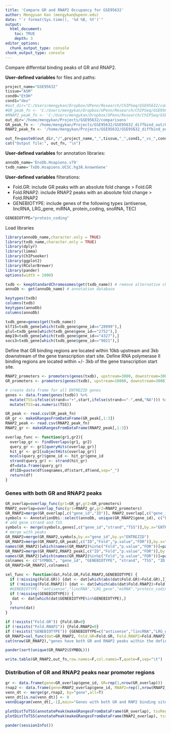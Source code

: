 ```yaml
---
title: 'Compare GR and RNAP2 Occupancy for GSE95632'
author: Mengyuan Kan (mengykan@upenn.edu)
date: "`r format(Sys.time(), '%d %B, %Y')`"
output: 
  html_document:
    toc: TRUE
    depth: 3
editor_options: 
  chunk_output_type: console
chunk_output_type: console
---
```


Compare differntial binding peaks of GR and RNAP2.

**User-defined variables** for files and paths:

```r
project_name="GSE95632"
tissue="ASM"
cond0="EtOH"
cond1="dex"
#out_dir="C:/Users/mengykan/Dropbox/UPenn/Research/ChIPSeq/GSE95632/comparisons"
#GR_peak_fn <- 'C:/Users/mengykan/Dropbox/UPenn/Research/ChIPSeq/GSE95632/GSE95632_diffbind_out/GSE95632_GR_dex_vs_GR_EtOH_sig_diffbind_results.csv'
#RNAP2_peak_fn <- 'C:/Users/mengykan/Dropbox/UPenn/Research/ChIPSeq/GSE95632/GSE95632_diffbind_out/GSE95632_RNAP2_dex_vs_RNAP2_EtOH_sig_diffbind_results.csv'
out_dir='/home/mengykan/Projects/GSE95632/comparisons'
GR_peak_fn <- '/home/mengykan/Projects/GSE95632/GSE95632_diffbind_out/GSE95632_GR_dex_vs_GR_EtOH_sig_diffbind_results.csv'
RNAP2_peak_fn <- '/home/mengykan/Projects/GSE95632/GSE95632_diffbind_out/GSE95632_RNAP2_dex_vs_RNAP2_EtOH_sig_diffbind_results.csv'
```

```r
out_fn=paste0(out_dir,"/",project_name,"_",tissue,"_",cond1,"_vs_",cond0,".GR_RNAP2.txt")
cat("Output file:", out_fn, "\n")
```

**User-defined variables** for annotation libraries:

```r
annoDb_name='EnsDb.Hsapiens.v79'
txdb_name='TxDb.Hsapiens.UCSC.hg38.knownGene'
```

**User-defined variables** filterations:

* Fold.GR: include GR peaks with an absolute fold change > Fold.GR
* Fold.RNAP2: include RNAP2 peaks with an absolute fold change > Fold.RNAP2
* GENEBIOTYPE: include genes of the following types (antisense, lincRNA, LRG_gene, miRNA, protein_coding, snoRNA, TEC)

```r
GENEBIOTYPE="protein_coding"
```


Load libraries

```r
library(annoDb_name,character.only = TRUE)
library(txdb_name,character.only = TRUE)
library(dplyr)
library(limma)
library(ChIPseeker)
library(ggplot2)
library(RColorBrewer)
library(pander)
options(width = 1000)
```


```r
txdb <- keepStandardChromosomes(get(txdb_name)) # remove alternative chromosomes
annoDb <- get(annoDb_name) # annotation database
```

```r
keytypes(txdb)
columns(txdb)
keytypes(annoDb)
columns(annoDb)
```

```r
txdb_gene=genes(get(txdb_name))
klf15=txdb_gene[which(txdb_gene$gene_id=="28999"),]
glul=txdb_gene[which(txdb_gene$gene_id=="2752"),]
mmp19=txdb_gene[which(txdb_gene$gene_id=="4327"),]
socs3=txdb_gene[which(txdb_gene$gene_id=="9021"),]
```


Define that GR binding regions are located within 10kb upstream and 3kb downstream of the gene transcription start site.
Define RNA polymerase II binding regions are located within +/- 3kb of the gene transcription start site.

```r
RNAP2_promoters <- promoters(genes(txdb), upstream=3000, downstream=3000) # default: single strand genes only
GR_promoters <- promoters(genes(txdb), upstream=10000, downstream=3000)
```

```r
# create data frame for all ENTREZID genes
genes <- data.frame(genes(txdb)) %>%
  mutate(TSS=ifelse(strand=="+",start,ifelse(strand=="-",end,"NA"))) %>%
  mutate(TSS=as.numeric(TSS))
```

```r
GR_peak <- read.csv(GR_peak_fn)
GR_gr <- makeGRangesFromDataFrame(GR_peak[,1:3])
RNAP2_peak <- read.csv(RNAP2_peak_fn)
RNAP2_gr <- makeGRangesFromDataFrame(RNAP2_peak[,1:3])
```

```r
overlap_func <- function(gr1,gr2){
  overlap_gr <- findOverlaps(gr1, gr2)
  query_gr <- gr1[queryHits(overlap_gr)]
  hit_gr <- gr2[subjectHits(overlap_gr)]
  mcols(query_gr)$gene_id <- hit_gr$gene_id
  strand(query_gr) <- strand(hit_gr)
  df=data.frame(query_gr)
  df$ID=paste(df$seqnames,df$start,df$end,sep="_")
  return(df)
}
```

### Genes with both GR and RNAP2 peaks

```r
GR_overlap=overlap_func(gr1=GR_gr,gr2=GR_promoters)
RNAP2_overlap=overlap_func(gr1=RNAP2_gr,gr2=RNAP2_promoters)
GR_RNAP2=merge(GR_overlap[,c("gene_id","ID")], RNAP2_overlap[,c("gene_id","ID")], by="gene_id", suffixes=c(".GR",".RNAP2"))
symbols <- AnnotationDbi::select(annoDb, unique(GR_RNAP2$gene_id), c("ENTREZID","SYMBOL","GENEBIOTYPE"), keytype="ENTREZID")
# add gene strand and TSS
symbols <- merge(symbols,genes[,c("gene_id","strand","TSS")],by.x="ENTREZID",by.y="gene_id",all.x=TRUE)
# merge with peaks
GR_RNAP2=merge(GR_RNAP2,symbols,by.x="gene_id",by.y="ENTREZID")
GR_RNAP2=merge(GR_RNAP2,GR_peak[,c("ID","Fold","p.value","FDR")],by.x="ID.GR",by.y="ID",all.x=TRUE)
names(GR_RNAP2)[which(names(GR_RNAP2)%in%c("Fold","p.value","FDR"))]=paste(c("Fold","p.value","FDR"),"GR",sep=".")
GR_RNAP2=merge(GR_RNAP2,RNAP2_peak[,c("ID","Fold","p.value","FDR")],by.x="ID.RNAP2",by.y="ID",all.x=TRUE)
names(GR_RNAP2)[which(names(GR_RNAP2)%in%c("Fold","p.value","FDR"))]=paste(c("Fold","p.value","FDR"),"RNAP2",sep=".")
colnames <- c("SYMBOL", "gene_id", "GENEBIOTYPE", "strand", "TSS", "ID.GR", "Fold.GR", "p.value.GR", "FDR.GR", "ID.RNAP2", "Fold.RNAP2", "p.value.RNAP2", "FDR.RNAP2")
GR_RNAP2=GR_RNAP2[,colnames]
```

```r
sel_func <- function(dat,Fold.GR,Fold.RNAP2,GENEBIOTYPE) {
  if (!missing(Fold.GR)) {dat <- dat[which(abs(dat$Fold.GR)>Fold.GR),]}
  if (!missing(Fold.RNAP2)) {dat <- dat[which(abs(dat$Fold.RNAP2)>Fold.RNAP2),]}
  #GENEBIOTYPE: "antisense","lincRNA","LRG_gene","miRNA","protein_coding","snoRNA","TEC"
  if (!missing(GENEBIOTYPE)) {
   dat <- dat[which(dat$GENEBIOTYPE%in%GENEBIOTYPE),]
  }
  return(dat)
}
```

```r
if (!exists("Fold.GR")) {Fold.GR=0}
if (!exists("Fold.RNAP2")) {Fold.RNAP2=0}
if (!exists("GENEBIOTYPE")) {GENEBIOTYPE=c("antisense","lincRNA","LRG_gene","miRNA","protein_coding","snoRNA","TEC")}
GR_RNAP2=sel_func(dat=GR_RNAP2, Fold.GR=Fold.GR, Fold.RNAP2=Fold.RNAP2, GENEBIOTYPE=GENEBIOTYPE)
cat(nrow(GR_RNAP2),"genes have both GR and RNAP2 peaks within the defined promotoer regions\n")
```

```r
pander(sort(unique(GR_RNAP2$SYMBOL)))
```

```r
write.table(GR_RNAP2,out_fn,row.names=F,col.names=T,quote=F,sep="\t")
```

### Distribution of GR and RNAP2 peaks near promoter regions

```r
gr <- data.frame(gene=GR_overlap$gene_id, GR=rep(1,nrow(GR_overlap)))
rnap2 <- data.frame(gene=RNAP2_overlap$gene_id, RNAP2=rep(1,nrow(RNAP2_overlap)))
venn_dt <- merge(gr,rnap2, by="gene",all=T)
venn_dt[is.na(venn_dt)] <- 0
vennDiagram(venn_dt[,-1],main="Genes with both GR and RNP2 binding sites nearby its promoter")
```

```r
plotDistToTSS(annotatePeak(makeGRangesFromDataFrame(GR_overlap), tssRegion=c(-3000, 10000),TxDb=txdb, annoDb=annoDb_name),title="GR binding site near promoter regions") + scale_fill_brewer(palette = "RdPu")
plotDistToTSS(annotatePeak(makeGRangesFromDataFrame(RNAP2_overlap), tssRegion=c(-3000, 10000),TxDb=txdb, annoDb=annoDb_name),title="RNAP2 binding site near promoter regions")+ scale_fill_brewer(palette = "RdPu")
```

```r
pander(sessionInfo())
```


